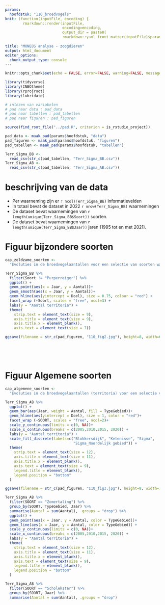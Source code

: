 ```yaml
---
params:
  hoofdstuk: "110_broedvogels"
knit: (function(inputFile, encoding) {
        rmarkdown::render(inputFile,
                          encoding=encoding,
                          output_dir = paste0(
                          rmarkdown::yaml_front_matter(inputFile)$params$hoofdstuk, "/output"))})
                           
title: "MONEOS analyse - zoogdieren"
output: html_document
editor_options: 
  chunk_output_type: console
---
```



```r

knitr::opts_chunk$set(echo = FALSE, error=FALSE, warning=FALSE, message=FALSE, cache=FALSE)

```


```r

library(tidyverse)
library(INBOtheme)
library(rprojroot)
library(lubridate)


```


```r

# inlezen van variabelen
# pad naar data : pad_data
# pad naar tabellen : pad_tabellen
# pad naar figuren : pad_figuren

source(find_root_file("../pad.R", criterion = is_rstudio_project))

pad_data <- maak_pad(params$hoofdstuk, "data")
pad_figuren <- maak_pad(params$hoofdstuk, "figuren")
pad_tabellen <- maak_pad(params$hoofdstuk, "tabellen")

```


```r
Terr_Sigma_BB <- 
  read_csv(str_c(pad_tabellen, "Terr_Sigma_BB.csv"))
Terr_Sigma_AB <- 
  read_csv(str_c(pad_tabellen, "Terr_Sigma_AB.csv"))

```


# beschrijving van de data

  - Per waarneming zijn er `r ncol(Terr_Sigma_BB)` informatievelden
  - In totaal bevat de dataset in 2022 `r nrow(Terr_Sigma_BB)` waarnemingen
  - De dataset bevat waarnemingen van `r length(unique(Terr_Sigma_BB$Soort))` soorten.
  - De dataset bevat waarnemingen van `r length(unique(Terr_Sigma_BB$Jaar))` jaren (1995 tot en met 2021).





# Figuur bijzondere soorten

```r
cap_zeldzame_soorten <-
  "Evoluties in de broedvogelaantallen voor een selectie van soorten waarvoor de data-inzameling representatief is binnen IHD-gebied. Loess-smoother weergegeven. Rode horizontale lijn geeft de tot doel gestelde aantallen."

Terr_Sigma_BB %>% 
  filter(Soort != "Purperreiger") %>% 
  ggplot() +
  geom_point(aes(x = Jaar, y = Aantal))+
  geom_smooth(aes(x = Jaar, y = Aantal))+
  geom_hline(aes(yintercept = Doel), size = 0.75, colour = "red") +
  facet_wrap (~Soort, scales = "free", ncol=3) +
  labs(y = "Aantal territoria") +
  theme(
    strip.text = element_text(size = 9),
    axis.title = element_text(size = 9),
    axis.title.x = element_blank(),
    axis.text = element_text(size = 7))

ggsave(filename = str_c(pad_figuren, "110_fig2.jpg"), height=8, width=6)
```
<br/>

<br/>

# Figuur Algemene soorten

```r

cap_algemene_soorten <-
  "Evoluties in de broedvogelaantallen (territoria) voor een selectie van algemenere soorten voor een beperkt aantal gebieden die frequent worden geteld (BD (Blokkersdijk), K (Ketenisse), Sigma (Kalkense Meersen, Wijmeers, Bergenmeersen, Paardeweide, Weijmeerbroek en Polder van Kruibeke), Sigma\\_LO (= Noordelijke gebied = Doelpolder + Prosperpolder + Paardenschor + Schor Ouden Doel)). Rode horizontale lijn geeft de tot doel gestelde aantallen."

Terr_Sigma_AB %>% 
  ggplot() +
  geom_bar(aes(Jaar, weight = Aantal, fill = TypeGebied))+
  geom_hline(aes(yintercept = Doel), size = 1, color = "red")+
  facet_wrap (~SOORT, scales = "free", ncol=2)+
  scale_y_continuous(limits = c(0, NA))+
  scale_x_continuous(breaks = c(2005,2010,2015, 2020)) +
  labs(y = "Aantal territoria") + 
  scale_fill_discrete(labels=c("Blokkersdijk", "Ketenisse", "Sigma", 
                               "Sigma_Noordelijk gebied")) +
  theme(
    strip.text = element_text(size = 12),
    axis.title = element_text(size = 11),
    axis.title.x = element_blank(),
    axis.text = element_text(size = 9),
    legend.title = element_blank(),
    legend.position = "bottom"
  )

ggsave(filename = str_c(pad_figuren, "110_fig3.jpg"), height=8, width=7)

```

```r
Terr_Sigma_AB %>% 
  filter(SOORT == "Zomertaling") %>%
  group_by(SOORT, TypeGebied, Jaar) %>% 
  summarise(Aantal = sum(Aantal), .groups = "drop") %>% 
  ggplot() +
  geom_point(aes(x = Jaar, y = Aantal, color = TypeGebied))+
  geom_line(aes(x = Jaar, y = Aantal, color = TypeGebied)) +
  scale_y_continuous(limits = c(0, NA))+
  scale_x_continuous(breaks = c(2005,2010,2015, 2020)) +
  labs(y = "Aantal territoria") +
  theme(
    strip.text = element_text(size = 12),
    axis.title = element_text(size = 11),
    axis.title.x = element_blank(),
    axis.text = element_text(size = 9),
    legend.title = element_blank(),
    legend.position = "bottom"
  )
```

```r
Terr_Sigma_AB %>% 
  filter(SOORT == "Scholekster") %>%
  group_by(SOORT, Jaar) %>% 
  summarise(Aantal = sum(Aantal), .groups = "drop")
```

